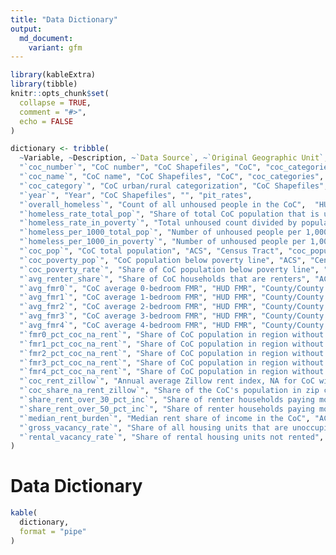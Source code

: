 ```yaml
---
title: "Data Dictionary"
output:
  md_document:
    variant: gfm
---
```


```r
library(kableExtra)
library(tibble)
knitr::opts_chunk$set(
  collapse = TRUE,
  comment = "#>",
  echo = FALSE
)
```

```r
dictionary <- tribble(
  ~Variable, ~Description, ~`Data Source`, ~`Original Geographic Unit`, ~`Creator Target`,
  "`coc_number`", "CoC number", "CoC Shapefiles", "CoC", "coc_categories",
  "`coc_name`", "CoC name", "CoC Shapefiles", "CoC", "coc_categories",
  "`coc_category`", "CoC urban/rural categorization", "CoC Shapefiles", "CoC", "coc_categories",
  "`year`", "Year", "CoC Shapefiles", "", "pit_rates",
  "`overall_homeless`", "Count of all unhoused people in the CoC",  "HUD PiT Counts", "CoC", "pit_rates",
  "`homeless_rate_total_pop`", "Share of total CoC population that is unhoused", "HUD PiT Counts & ACS", "CoC & County", "pit_rates",
  "`homeless_rate_in_poverty`", "Total unhoused count divided by population below poverty line", "HUD PiT Counts & ACS", "CoC & County", "pit_rates",
  "`homeless_per_1000_total_pop`", "Number of unhoused people per 1,000 people in the overall population", "HUD PiT Counts & ACS", "CoC & County", "pit_rates",
  "`homeless_per_1000_in_poverty`", "Number of unhoused people per 1,000 people below the poverty line", "HUD PiT Counts & ACS", "CoC & County", "pit_rates",
  "`coc_pop`", "CoC total population", "ACS", "Census Tract", "coc_populations",
  "`coc_poverty_pop`", "CoC population below poverty line", "ACS", "Census Tract", "coc_populations",
  "`coc_poverty_rate`", "Share of CoC population below poverty line", "ACS", "Census Tract", "coc_populations",
  "`avg_renter_share`", "Share of CoC households that are renters", "ACS", "County", "coc_renter_shares",
  "`avg_fmr0`", "CoC average 0-bedroom FMR", "HUD FMR", "County/County Subdivision", "coc_fmr",
  "`avg_fmr1`", "CoC average 1-bedroom FMR", "HUD FMR", "County/County Subdivision", "coc_fmr",
  "`avg_fmr2`", "CoC average 2-bedroom FMR", "HUD FMR", "County/County Subdivision", "coc_fmr",
  "`avg_fmr3`", "CoC average 3-bedroom FMR", "HUD FMR", "County/County Subdivision", "coc_fmr",
  "`avg_fmr4`", "CoC average 4-bedroom FMR", "HUD FMR", "County/County Subdivision", "coc_fmr",
  "`fmr0_pct_coc_na_rent`", "Share of CoC population in region without a 0-bedroom FMR", "HUD FMR", "County/County Subdivision", "coc_fmr",
  "`fmr1_pct_coc_na_rent`", "Share of CoC population in region without a 1-bedroom FMR", "HUD FMR", "County/County Subdivision", "coc_fmr",
  "`fmr2_pct_coc_na_rent`", "Share of CoC population in region without a 2-bedroom FMR", "HUD FMR", "County/County Subdivision", "coc_fmr",
  "`fmr3_pct_coc_na_rent`", "Share of CoC population in region without a 3-bedroom FMR", "HUD FMR", "County/County Subdivision", "coc_fmr",
  "`fmr4_pct_coc_na_rent`", "Share of CoC population in region without a 4-bedroom FMR", "HUD FMR", "County/County Subdivision", "coc_fmr",
  "`coc_rent_zillow`", "Annual average Zillow rent index, NA for CoC with no zip codes covered by the Zillow rent index", "Zillow Rent Index", "Zip Code", "coc_zillow_rent",
  "`coc_share_na_rent_zillow`", "Share of the CoC's population in zip codes not covered by the Zillow rent index", "Zillow Rent Index", "Zip Code", "coc_zillow_rent",
  "`share_rent_over_30_pct_inc`", "Share of renter households paying more than 30 percent of their income in rent", "ACS", "County", "coc_rent_burdened_share",
  "`share_rent_over_50_pct_inc`", "Share of renter households paying more than 50 percent of their income in rent", "ACS", "County", "coc_rent_burdened_share",
  "`median_rent_burden`", "Median rent share of income in the CoC", "ACS", "County", "coc_rent_burdened_share",
  "`gross_vacancy_rate`", "Share of all housing units that are unoccupied", "ACS", "County", "coc_rental_vacancy_rate",
  "`rental_vacancy_rate`", "Share of rental housing units not rented", "ACS", "County", "coc_rental_vacancy_rate"
)
```

# Data Dictionary

```r
kable(
  dictionary,
  format = "pipe"
)
```